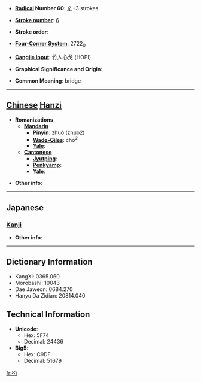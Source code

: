 * '''[[Wiktionary:Chinese radical index| Radical]] Number 60''': [[Wiktionary:Chinese radical index 彳|彳]]+3 strokes

* '''[[Wiktionary:Chinese total strokes index|Stroke number]]''': [[Wiktionary:Chinese total strokes index 6|6]]

* '''Stroke order''': 

* '''[[Wiktionary:Chinese four corner index|Four-Corner System]]''': 2722<sub>0</sub>

* '''[[Wiktionary:Chinese Cangjie index|Cangjie input]]''': 竹人心戈 (HOPI)

* '''Graphical Significance and Origin''': 

* '''Common Meaning''': bridge

----

== [[Chinese]] [[Hanzi]] ==

* '''Romanizations'''
** '''[[Mandarin]]'''
*** '''[[Pinyin]]''': zhuó (zhuo2)
*** '''[[Wade-Giles]]''': cho<sup>2</sup>
*** '''[[Yale]]''': 
** '''[[Cantonese]]'''
*** '''[[Jyutping]]''':
*** '''[[Penkyamp]]''': 
*** '''[[Yale]]''': 

* '''Other info''': 

----

==Japanese==
===[[Kanji]]===
{{kanji|on readings=[[しゃく]] (shaku), [[てき]] (teki), [[ちゃく]] (chaku), [[はく]] (haku), [[ばく]] (baku)|kun readings=[[まるきばし]] (marukibashi)}}

* '''Other info''':  

----

== Dictionary Information ==

* KangXi: 0365.060
* Morobashi: 10043
* Dae Jaweon: 0684.270
* Hanyu Da Zidian: 20814.040

== Technical Information ==

* '''Unicode''':
** Hex: 5F74
** Decimal: 24436
* '''Big5''':
** Hex: C9DF
** Decimal: 51679

[[fr:彴]]